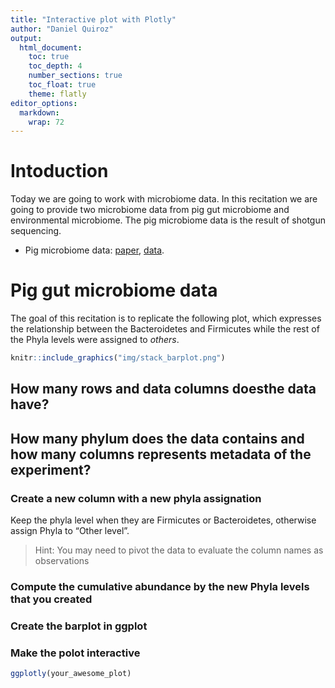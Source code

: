 ```yaml
---
title: "Interactive plot with Plotly"
author: "Daniel Quiroz"
output:
  html_document:
    toc: true
    toc_depth: 4
    number_sections: true
    toc_float: true
    theme: flatly
editor_options: 
  markdown: 
    wrap: 72
---
```


# Intoduction

Today we are going to work with microbiome data. In this recitation we
are going to provide two microbiome data from pig gut microbiome and
environmental microbiome. The pig microbiome data is the result of
shotgun sequencing.

-   Pig microbiome data:
    [paper](https://www.biorxiv.org/content/10.1101/2022.05.13.489542v1.abstract),
    [data](https://buckeyemailosu-my.sharepoint.com/:x:/g/personal/cooperstone_1_osu_edu/EY4vRHdMuKpOiuy-itag7ocB63AB3ukhjc0Y5jGRovfkvg?e=iwqzaN).

# Pig gut microbiome data

The goal of this recitation is to replicate the following plot, which
expresses the relationship between the Bacteroidetes and Firmicutes
while the rest of the Phyla levels were assigned to *others*.

```r
knitr::include_graphics("img/stack_barplot.png")
```

## How many rows and data columns doesthe data have?

## How many phylum does the data contains and how many columns represents metadata of the experiment?

### Create a new column with a new phyla assignation

Keep the phyla level when they are Firmicutes or Bacteroidetes,
otherwise assign Phyla to "Other level".

> Hint: You may need to pivot the data to evaluate the column names as
> observations

### Compute the cumulative abundance by the new Phyla levels that you created

### Create the barplot in ggplot

### Make the polot interactive

```r
ggplotly(your_awesome_plot)
```
